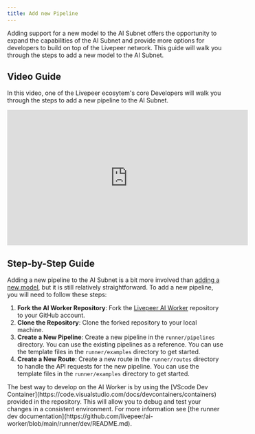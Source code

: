 ```yaml
---
title: Add new Pipeline
---
```


Adding support for a new model to the AI Subnet offers the opportunity to expand
the capabilities of the AI Subnet and provide more options for developers to
build on top of the Livepeer network. This guide will walk you through the steps
to add a new model to the AI Subnet.

## Video Guide

In this video, one of the Livepeer ecosytem's core Developers will walk you
through the steps to add a new pipeline to the AI Subnet.

<iframe
  width="560"
  height="315"
  src="https://www.youtube.com/watch?v=aqz-KE-bpKQ"
  title="YouTube video player"
  frameborder="0"
  allow="accelerometer; autoplay; clipboard-write; encrypted-media; gyroscope; picture-in-picture"
  allowfullscreen
></iframe>

## Step-by-Step Guide

Adding a new pipeline to the AI Subnet is a bit more involved than
[adding a new model](ai/contribute/guides), but it is still relatively
straightforward. To add a new pipeline, you will need to follow these steps:

1. **Fork the AI Worker Repository**: Fork the [Livepeer AI Worker]() repository
   to your GitHub account.
2. **Clone the Repository**: Clone the forked repository to your local machine.
3. **Create a New Pipeline**: Create a new pipeline in the `runner/pipelines`
   directory. You can use the existing pipelines as a reference. You can use the
   template files in the `runner/examples` directory to get started.
4. **Create a New Route**: Create a new route in the `runner/routes` directory
   to handle the API requests for the new pipeline. You can use the template
   files in the `runner/examples` directory to get started.

<Tip>
  The best way to develop on the AI Worker is by using the [VScode Dev
  Container](https://code.visualstudio.com/docs/devcontainers/containers)
  provided in the repository. This will allow you to debug and test your changes
  in a consistent environment. For more information see [the runner dev
  documentation](https://github.com/livepeer/ai-worker/blob/main/runner/dev/README.md).
</Tip>
